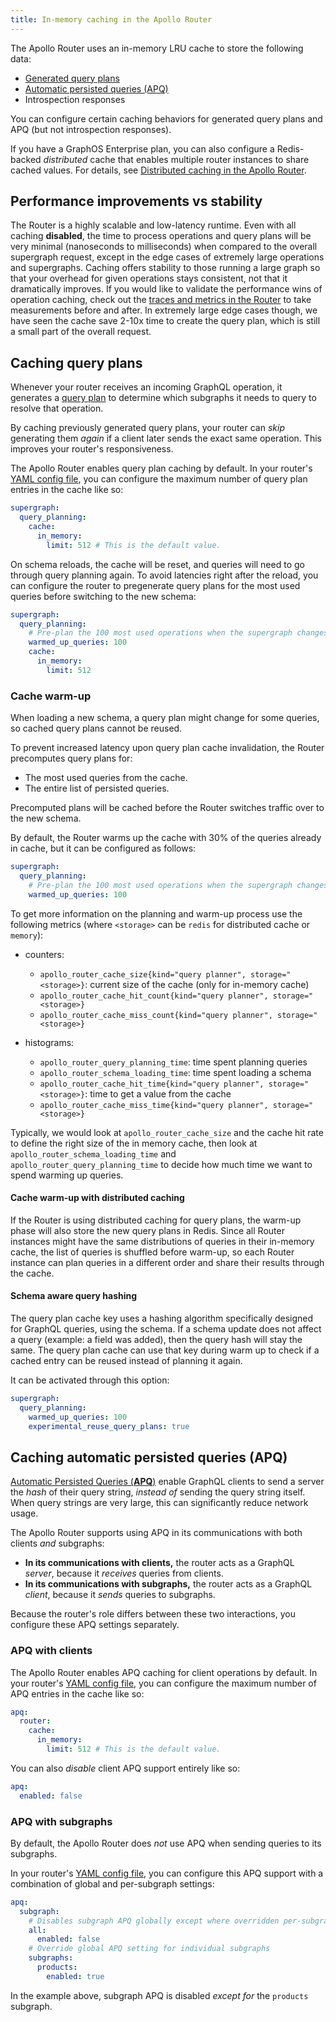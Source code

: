 ```yaml
---
title: In-memory caching in the Apollo Router
---
```


The Apollo Router uses an in-memory LRU cache to store the following data:

- [Generated query plans](#caching-query-plans)
- [Automatic persisted queries (APQ)](#caching-automatic-persisted-queries-apq)
- Introspection responses

You can configure certain caching behaviors for generated query plans and APQ (but not introspection responses).

<Tip>

If you have a GraphOS Enterprise plan, you can also configure a Redis-backed _distributed_ cache that enables multiple router instances to share cached values. For details, see [Distributed caching in the Apollo Router](./distributed-caching/).

</Tip>

## Performance improvements vs stability
The Router is a highly scalable and low-latency runtime. Even with all caching **disabled**, the time to process operations and query plans will be very minimal (nanoseconds to milliseconds) when compared to the overall supergraph request, except in the edge cases of extremely large operations and supergraphs. Caching offers stability to those running a large graph so that your overhead for given operations stays consistent, not that it dramatically improves. If you would like to validate the performance wins of operation caching, check out the [traces and metrics in the Router](/router/configuration/telemetry/instrumentation/standard-instruments#performance) to take measurements before and after. In extremely large edge cases though, we have seen the cache save 2-10x time to create the query plan, which is still a small part of the overall request.

## Caching query plans

Whenever your router receives an incoming GraphQL operation, it generates a [query plan](/federation/query-plans/) to determine which subgraphs it needs to query to resolve that operation.

By caching previously generated query plans, your router can _skip_ generating them _again_ if a client later sends the exact same operation. This improves your router's responsiveness.

The Apollo Router enables query plan caching by default. In your router's [YAML config file](./overview/#yaml-config-file), you can configure the maximum number of query plan entries in the cache like so:

```yaml title="router.yaml"
supergraph:
  query_planning:
    cache:
      in_memory:
        limit: 512 # This is the default value.
```

On schema reloads, the cache will be reset, and queries will need to go through query planning again. To avoid latencies right after the reload, you can configure the router to pregenerate query plans for the most used queries before switching to the new schema:

```yaml title="router.yaml"
supergraph:
  query_planning:
    # Pre-plan the 100 most used operations when the supergraph changes.  (Default is "0", disabled.)
    warmed_up_queries: 100
    cache:
      in_memory:
        limit: 512
```

### Cache warm-up

When loading a new schema, a query plan might change for some queries, so cached query plans cannot be reused. 

To prevent increased latency upon query plan cache invalidation, the Router precomputes query plans for:
* The most used queries from the cache.
* The entire list of persisted queries.

Precomputed plans will be cached before the Router switches traffic over to the new schema.

By default, the Router warms up the cache with 30% of the queries already in cache, but it can be configured as follows:

```yaml title="router.yaml"
supergraph:
  query_planning:
    # Pre-plan the 100 most used operations when the supergraph changes
    warmed_up_queries: 100
```

To get more information on the planning and warm-up process use the following metrics (where `<storage>` can be `redis` for distributed cache or `memory`):

* counters:
  * `apollo_router_cache_size{kind="query planner", storage="<storage>}`: current size of the cache (only for in-memory cache)
  * `apollo_router_cache_hit_count{kind="query planner", storage="<storage>}`
  * `apollo_router_cache_miss_count{kind="query planner", storage="<storage>}`

* histograms:
  * `apollo_router_query_planning_time`: time spent planning queries
  * `apollo_router_schema_loading_time`: time spent loading a schema
  * `apollo_router_cache_hit_time{kind="query planner", storage="<storage>}`: time to get a value from the cache
  * `apollo_router_cache_miss_time{kind="query planner", storage="<storage>}`

Typically, we would look at `apollo_router_cache_size` and the cache hit rate to define the right size of the in memory cache,
then look at `apollo_router_schema_loading_time` and `apollo_router_query_planning_time` to decide how much time we want to spend warming up queries.

#### Cache warm-up with distributed caching

If the Router is using distributed caching for query plans, the warm-up phase will also store the new query plans in Redis. Since all Router instances might have the same distributions of queries in their in-memory cache, the list of queries is shuffled before warm-up, so each Router instance can plan queries in a different order and share their results through the cache.

#### Schema aware query hashing

The query plan cache key uses a hashing algorithm specifically designed for GraphQL queries, using the schema. If a schema update does not affect a query (example: a field was added), then the query hash will stay the same. The query plan cache can use that key during warm up to check if a cached entry can be reused instead of planning it again.

It can be activated through this option:

```yaml title="router.yaml"
supergraph:
  query_planning:
    warmed_up_queries: 100
    experimental_reuse_query_plans: true
```

## Caching automatic persisted queries (APQ)

[Automatic Persisted Queries (**APQ**)](/apollo-server/performance/apq/) enable GraphQL clients to send a server the _hash_ of their query string, _instead of_ sending the query string itself. When query strings are very large, this can significantly reduce network usage.

The Apollo Router supports using APQ in its communications with both clients _and_ subgraphs:

- **In its communications with clients,** the router acts as a GraphQL _server_, because it _receives_ queries from clients.
- **In its communications with subgraphs,** the router acts as a GraphQL _client_, because it _sends_ queries to subgraphs.

Because the router's role differs between these two interactions, you configure these APQ settings separately.

### APQ with clients

The Apollo Router enables APQ caching for client operations by default. In your router's [YAML config file](./overview/#yaml-config-file), you can configure the maximum number of APQ entries in the cache like so:

```yaml title="router.yaml"
apq:
  router:
    cache:
      in_memory:
        limit: 512 # This is the default value.
```

You can also _disable_ client APQ support entirely like so:

```yaml title="router.yaml"
apq:
  enabled: false
```

### APQ with subgraphs

By default, the Apollo Router does _not_ use APQ when sending queries to its subgraphs.

In your router's [YAML config file](./overview/#yaml-config-file), you can configure this APQ support with a combination of global and per-subgraph settings:

```yaml title="router.yaml"
apq:
  subgraph:
    # Disables subgraph APQ globally except where overridden per-subgraph
    all:
      enabled: false
    # Override global APQ setting for individual subgraphs
    subgraphs:
      products:
        enabled: true
```

In the example above, subgraph APQ is disabled _except for_ the `products` subgraph.
